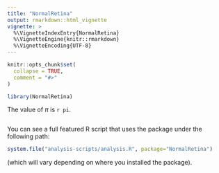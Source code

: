 ```yaml
---
title: "NormalRetina"
output: rmarkdown::html_vignette
vignette: >
  %\VignetteIndexEntry{NormalRetina}
  %\VignetteEngine{knitr::rmarkdown}
  %\VignetteEncoding{UTF-8}
---
```


```r
knitr::opts_chunk$set(
  collapse = TRUE,
  comment = "#>"
)
```

```r
library(NormalRetina)
```

The value of $\pi$ is `r pi`.

```r

```




You can see a full featured R script that uses the package under the following path:

```r
system.file("analysis-scripts/analysis.R", package="NormalRetina")
```

(which will vary depending on where you installed the package).
